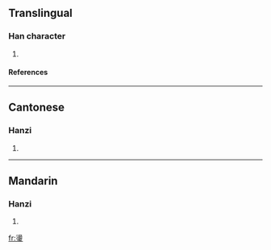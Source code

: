 ==Translingual==
===Han character===
{{Han char|rn=96|rad=玉|as=12|sn=17|four=3610<sub>3</sub>|canj=水竹一土戈 (EHMGI)}}
# {{defn|Han|sort=玉12}}
====References====
{{Han ref|kx=0741.350|dkj=21235|dj=1151.120|hdz=21139.070|uh=7497|ud=29847|bh=ED66|bd=60774}}

----
==Cantonese==
===Hanzi===
{{yue-hanzi|jyut=|y=dong6}}
# {{defn|Cantonese}}

----
==Mandarin==
===Hanzi===
{{cmn-hanzi|pin=[[dàng]] ([[dang4]])|wg=tang<sup>4</sup>}}
# {{defn|Mandarin}}

[[fr:璗]]